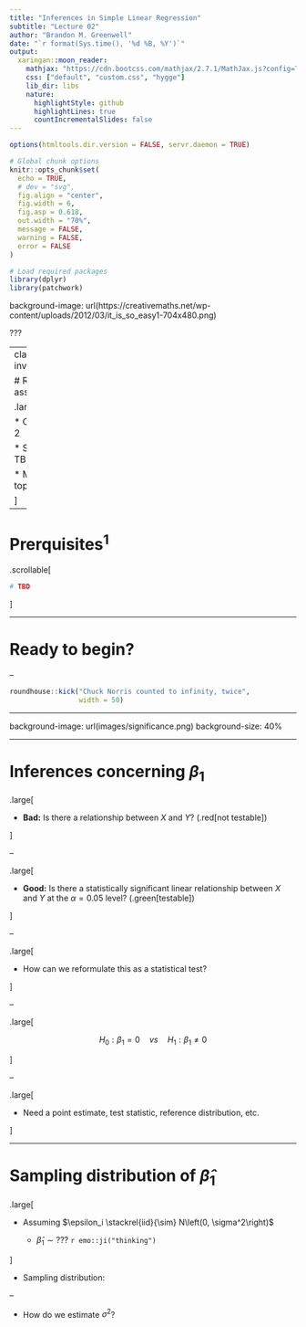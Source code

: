 ```yaml
---
title: "Inferences in Simple Linear Regression"
subtitle: "Lecture 02"
author: "Brandon M. Greenwell"
date: "`r format(Sys.time(), '%d %B, %Y')`"
output:
  xaringan::moon_reader:
    mathjax: "https://cdn.bootcss.com/mathjax/2.7.1/MathJax.js?config=TeX-MML-AM_HTMLorMML"
    css: ["default", "custom.css", "hygge"]
    lib_dir: libs
    nature:
      highlightStyle: github
      highlightLines: true
      countIncrementalSlides: false
---
```


```r
options(htmltools.dir.version = FALSE, servr.daemon = TRUE)

# Global chunk options
knitr::opts_chunk$set(
  echo = TRUE,
  # dev = "svg",
  fig.align = "center",
  fig.width = 6,
  fig.asp = 0.618,
  out.width = "70%",
  message = FALSE,
  warning = FALSE,
  error = FALSE
)

# Load required packages
library(dplyr)
library(patchwork)
```

background-image: url(https://creativemaths.net/wp-content/uploads/2012/03/it_is_so_easy1-704x480.png)

???


---
class: inverse

# Reading assignment

.larger[

* Chapter: 2

* Sections: TBD

* Main topics: TBD
  
]


---

# Prerquisites<sup>1</sup>

.scrollable[

```r
# TBD
```

]


---

# Ready to begin?

--

```r
roundhouse::kick("Chuck Norris counted to infinity, twice", 
                 width = 50)
```


---

background-image: url(images/significance.png)
background-size: 40%


---

# Inferences concerning $\beta_1$

.large[

* **Bad:** Is there a relationship between $X$ and $Y$? (.red[not testable])

]

--

.large[

* **Good:** Is there a statistically significant linear relationship between $X$ and $Y$ at the $\alpha = 0.05$ level? (.green[testable])

]

--

.large[

* How can we reformulate this as a statistical test?

]

--

.large[

$$
H_0: \beta_1 = 0 \quad vs \quad H_1: \beta_1 \ne 0
$$

]

--

.large[

* Need a point estimate, test statistic, reference distribution, etc.

]


---

# Sampling distribution of $\widehat{\beta}_1$

.large[

* Assuming $\epsilon_i \stackrel{iid}{\sim} N\left(0, \sigma^2\right)$

    - $\widehat{\beta}_1 \sim ???$ `r emo::ji("thinking")`

]


* Sampling distribution:

--

* How do we estimate $\sigma^2$?

